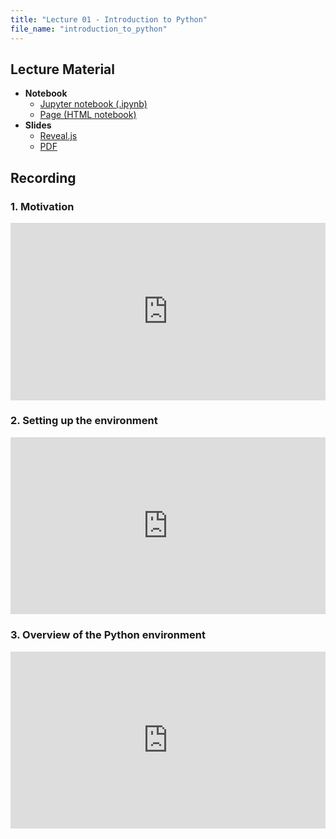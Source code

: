 ```yaml
---
title: "Lecture 01 - Introduction to Python"
file_name: "introduction_to_python"
---
```

## Lecture Material
- **Notebook**
    - [Jupyter notebook (.ipynb)]({{< meta file_name >}}.zip)
    - [Page (HTML notebook)]({{< meta file_name >}}.html){target=_blank}
- **Slides**
    - [Reveal.js]({{< meta file_name >}}.slides.html){target=_blank}
    - [PDF]({{< meta file_name >}}.slides.pdf){target=_blank}


## Recording
### 1. Motivation

<div style="position: relative; padding-bottom: 56.25%; height: 0; overflow: hidden;">
  <iframe 
    src="https://drive.google.com/file/d/1IgrEFVwL2Y9VJXI0VBcMi_xdrfwroS31/preview"
    frameborder="0"
    allowfullscreen
    style="position: absolute; top:0; left:0; width:100%; height:100%;">
  </iframe>
</div>

### 2. Setting up the environment

<div style="position: relative; padding-bottom: 56.25%; height: 0; overflow: hidden;">
  <iframe 
    src="https://drive.google.com/file/d/1YMq4-YXzKHU3KViGn7Ddqhf3jVDw7uAM/preview"
    frameborder="0"
    allowfullscreen
    style="position: absolute; top:0; left:0; width:100%; height:100%;">
  </iframe>
</div>

### 3. Overview of the Python environment

<div style="position: relative; padding-bottom: 56.25%; height: 0; overflow: hidden;">
  <iframe 
    src="https://drive.google.com/file/d/138Z10owDSz5D3NVPQMHcHkHDoOp1BGiy/preview"
    frameborder="0"
    allowfullscreen
    style="position: absolute; top:0; left:0; width:100%; height:100%;">
  </iframe>
</div>


